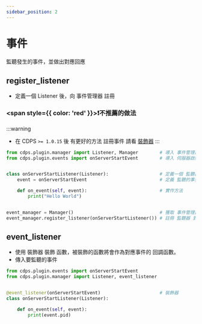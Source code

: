 ```yaml
---
sidebar_position: 2
---
```


# 事件
監聽發生的事件，並做出對應回應

## register_listener
- 定義一個 Listener 後，向 事件管理器 註冊
### <span style={{ color: 'red' }}>❗不推薦的做法</span>
:::warning
- 在 CDPS `>= 1.0.15` 後 有更好的方法 註冊事件 請看 [裝飾器](#event_listener)
:::
```py
from cdps.plugin.manager import Listener, Manager        # 導入 事件管理器 及 Listener(抽象)
from cdps.plugin.events import onServerStartEvent        # 導入 伺服器啟動 事件


class onServerStartListener(Listener):                   # 定義一個 監聽器
    event = onServerStartEvent                           # 定義 監聽的事件

    def on_event(self, event):                           # 實作方法
        print("Hello World")


event_manager = Manager()                                # 獲取 事件管理器 實例
event_manager.register_listener(onServerStartListener()) # 註冊 監聽器 到 事件管理器
```

## event_listener
- 使用 裝飾器 裝飾 函數，被裝飾的函數將會作為對應事件的 回調函數。
- 傳入要監聽的事件
```py
from cdps.plugin.events import onServerStartEvent
from cdps.plugin.manager import Listener, event_listener


@event_listener(onServerStartEvent)                      # 裝飾器
class onServerStartListener(Listener):

    def on_event(self, event):
        print(event.pid)
```